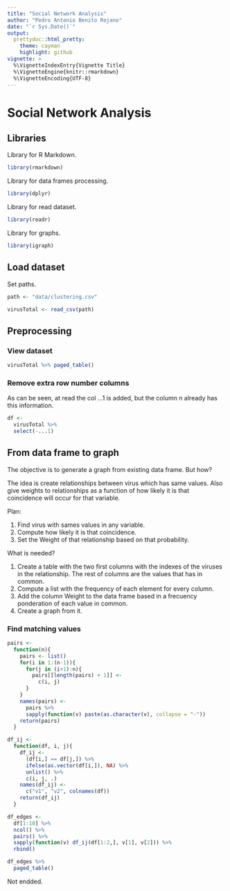 ```yaml
---
title: "Social Network Analysis"
author: "Pedro Antonio Benito Rojano"
date: "`r Sys.Date()`"
output:
  prettydoc::html_pretty:
    theme: cayman
    highlight: github
vignette: >
  %\VignetteIndexEntry{Vignette Title}
  %\VignetteEngine{knitr::rmarkdown}
  %\VignetteEncoding{UTF-8}
---
```


# Social Network Analysis

## Libraries

Library for R Markdown.

```r
library(rmarkdown)
```

Library for data frames processing.

```r
library(dplyr)
```

Library for read dataset.

```r
library(readr)
```

Library for graphs.

```r
library(igraph)
```

## Load dataset

Set paths.

```r
path <- "data/clustering.csv"
```

```r
virusTotal <- read_csv(path)
```

## Preprocessing

### View dataset

```r
virusTotal %>% paged_table()
```

### Remove extra row number columns

As can be seen, at read the col ...1 is added, but the column n already has this information.

```r
df <- 
  virusTotal %>% 
  select(-...1)
```

## From data frame to graph

The objective is to generate a graph from existing data frame. But how? 

The idea is create relationships between virus which has same values. Also give weights to relationships as a function of how likely it is that coincidence will occur for that variable.

Plan:

1. Find virus with sames values in any variable.
2. Compute how likely it is that coincidence.
3. Set the Weight of that relationship based on that probability.

What is needed?

1. Create a table with the two first columns with the indexes of the viruses in the relationship. The rest of columns are the values that has in common. 
2. Compute a list with the frequency of each element for every column.
3. Add the column Weight to the data frame based in a frecuency ponderation of each value in common.
4. Create a graph from it.

### Find matching values

```r
pairs <- 
  function(n){
    pairs <- list()
    for(i in 1:(n-1)){
      for(j in (i+1):n){
        pairs[[length(pairs) + 1]] <- 
          c(i, j)
      }
    }
    names(pairs) <- 
      pairs %>% 
      sapply(function(v) paste(as.character(v), collapse = "-"))
    return(pairs)
  }
```

```r
df_ij <- 
  function(df, i, j){
    df_ij <- 
      (df[i,] == df[j,]) %>% 
      ifelse(as.vector(df[i,]), NA) %>% 
      unlist() %>% 
      c(i, j, .)
    names(df_ij) <- 
      c("v1", "v2", colnames(df))
    return(df_ij)
  }
```

```r
df_edges <- 
  df[1:10] %>%
  ncol() %>% 
  pairs() %>% 
  sapply(function(v) df_ij(df[1:2,], v[1], v[2])) %>% 
  rbind()
```

```r
df_edges %>% 
  paged_table()
```

Not endded.












